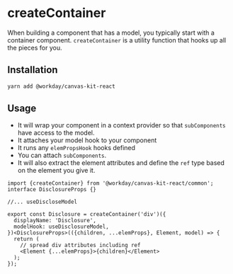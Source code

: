 
<Meta title="Hooks and Utilities/createContainer" />

# createContainer

When building a component that has a model, you typically start with a container component.
`createContainer` is a utility function that hooks up all the pieces for you.

## Installation

```sh
yarn add @workday/canvas-kit-react
```

## Usage

- It will wrap your component in a context provider so that `subComponents` have access to the
  model.
- It attaches your model hook to your component
- It runs any `elemPropsHook` hooks defined
- You can attach `subComponents`.
- It will also extract the element attributes and define the `ref` type based on the element you
  give it.

```tsx
import {createContainer} from '@workday/canvas-kit-react/common';
interface DisclosureProps {}

//... useDiscloseModel

export const Disclosure = createContainer('div')({
  displayName: 'Disclosure',
  modelHook: useDisclosureModel,
})<DisclosureProps>(({children, ...elemProps}, Element, model) => {
  return (
    // spread div attributes including ref
    <Element {...elemProps}>{children}</Element>
  );
});
```
